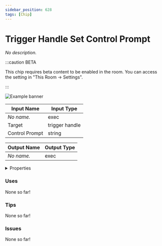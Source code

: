 ```yaml
---
sidebar_position: 628
tags: [Chip]
---
```


# Trigger Handle Set Control Prompt

*No description.*

:::caution BETA

This chip requires beta content to be enabled in the room. You can access the setting in "This Room -> Settings".

:::

![Example banner](./assets/f4bc9ad9-6050-4c89-b33d-3c780b357d95.svg)

| Input Name | Input Type |
|-----------|-----------|
| *No name.* | exec |
| Target | trigger handle |
| Control Prompt | string |

| Output Name | Output Type |
|-----------|-----------|
| *No name.* | exec |


<details>
  <summary>Properties</summary>
  <div>
    <div>
    <table>
      <thead>
        <tr>
          <th>Is beta required?</th>
          <th>✅</th>
        </tr>
        <tr>
          <th>Is this chip a trolling risk?</th>
          <th>❌</th>
        </tr>
        <tr>
          <th>Chip UUPD</th>
          <th>._uuid</th>
        </tr>
      </thead>
    </table>
    </div>
  </div>
</details>

### Uses

None so far!

### Tips

None so far!

### Issues

None so far!